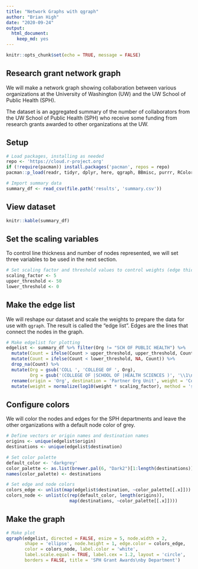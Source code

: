 ```yaml
---
title: "Network Graphs with qgraph"
author: "Brian High"
date: "2020-09-24"
output: 
  html_document:
    keep_md: yes
---
```


```r
knitr::opts_chunk$set(echo = TRUE, message = FALSE)
```

## Research grant network graph

We will make a network graph showing collaboration between various organizations 
at the University of Washington (UW) and the UW School of Public Health (SPH).

The dataset is an aggregated  summary of the number of collaborators from the 
UW School of Public Health (SPH) who receive some funding from research grants 
awarded to other organizations at the UW.

## Setup

```r
# Load packages, installing as needed
repo <- 'https://cloud.r-project.org'
if (!require(pacman)) install.packages('pacman', repos = repo)
pacman::p_load(readr, tidyr, dplyr, here, qgraph, BBmisc, purrr, RColorBrewer)

# Import summary data
summary_df <- read_csv(file.path('results', 'summary.csv'))
```

## View dataset

```r
knitr::kable(summary_df)
```

## Set the scaling variables

To control line thickness and number of nodes represented, we will set three
variables to be used in the next section.

```r
# Set scaling factor and threshold values to control weights (edge thickness)
scaling_factor <- 5
upper_threshold <- 50
lower_threshold <- 0
```

## Make the edge list

We will reshape our dataset and scale the weights to prepare the data for 
use with `qgraph`. The result is called the "edge list". Edges are the lines
that connect the nodes in the graph.

```r
# Make edgelist for plotting
edgelist <- summary_df %>% filter(Org != "SCH OF PUBLIC HEALTH") %>% 
  mutate(Count = ifelse(Count > upper_threshold, upper_threshold, Count)) %>% 
  mutate(Count = ifelse(Count < lower_threshold, NA, Count)) %>% 
  drop_na(Count) %>% 
  mutate(Org = gsub('COLL ', 'COLLEGE OF ', Org), 
         Org = gsub('(COLLEGE OF |SCHOOL OF |HEALTH SCIENCES )', '\\1\n', Org)) %>% 
  rename(origin = 'Org', destination = 'Partner Org Unit', weight = 'Count') %>% 
  mutate(weight = normalize(log10(weight * scaling_factor), method = 'scale'))
```

## Configure colors

We will color the nodes and edges for the SPH departments and leave the other 
organizations with a default node color of grey.

```r
# Define vectors or origin names and destination names
origins <- unique(edgelist$origin)
destinations <- unique(edgelist$destination)

# Set color palette
default_color <- 'darkgrey'
color_palette <- as.list(brewer.pal(6, "Dark2")[1:length(destinations)])
names(color_palette) <- destinations

# Set edge and node colors
colors_edge <- unlist(map(edgelist$destination, ~color_palette[[.x]]))
colors_node <- unlist(c(rep(default_color, length(origins)), 
                        map(destinations, ~color_palette[[.x]])))
```

## Make the graph

```r
# Make plot
qgraph(edgelist, directed = FALSE, esize = 5, node.width = 2, 
       shape = 'ellipse', node.height = 1, edge.color = colors_edge,
       color = colors_node, label.color = 'white', 
       label.scale.equal = TRUE, label.cex = 1.2, layout = 'circle', 
       borders = FALSE, title = 'SPH Grant Awards\nby Department')
```
